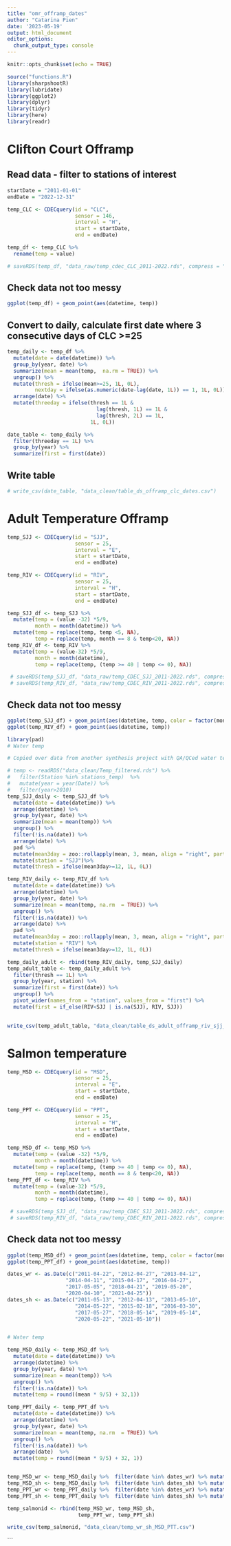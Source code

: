 ```yaml
---
title: "omr_offramp_dates"
author: "Catarina Pien"
date: '2023-05-19'
output: html_document
editor_options: 
  chunk_output_type: console
---
```


```r
knitr::opts_chunk$set(echo = TRUE)
```

```r
source("functions.R")
library(sharpshootR)
library(lubridate)
library(ggplot2)
library(dplyr)
library(tidyr)
library(here)
library(readr)
```

# Clifton Court Offramp

## Read data - filter to stations of interest

```r
startDate = "2011-01-01"
endDate = "2022-12-31"

temp_CLC <- CDECquery(id = "CLC", 
                      sensor = 146, 
                      interval = "H", 
                      start = startDate,
                      end = endDate)

temp_df <- temp_CLC %>%
  rename(temp = value)

# saveRDS(temp_df, "data_raw/temp_cdec_CLC_2011-2022.rds", compress = "xz")
```

## Check data not too messy

```r
ggplot(temp_df) + geom_point(aes(datetime, temp))
```

## Convert to daily, calculate first date where 3 consecutive days of CLC >=25
```r
temp_daily <- temp_df %>%
  mutate(date = date(datetime)) %>%
  group_by(year, date) %>%
  summarize(mean = mean(temp,  na.rm = TRUE)) %>%
  ungroup() %>%
  mutate(thresh = ifelse(mean>=25, 1L, 0L),
         nextday = ifelse(as.numeric(date-lag(date, 1L)) == 1, 1L, 0L)) %>%
  arrange(date) %>%
  mutate(threeday = ifelse(thresh == 1L & 
                             lag(thresh, 1L) == 1L & 
                             lag(thresh, 2L) == 1L, 
                           1L, 0L)) 

date_table <- temp_daily %>%
  filter(threeday == 1L) %>%
  group_by(year) %>%
  summarize(first = first(date))
```

## Write table
```r
# write_csv(date_table, "data_clean/table_ds_offramp_clc_dates.csv")
```

# Adult Temperature Offramp

```r
temp_SJJ <- CDECquery(id = "SJJ",    
                      sensor = 25, 
                      interval = "E",
                      start = startDate, 
                      end = endDate) 

temp_RIV <- CDECquery(id = "RIV", 
                      sensor = 25, 
                      interval = "H",
                      start = startDate,  
                      end = endDate)

temp_SJJ_df <- temp_SJJ %>%
  mutate(temp = (value -32) *5/9,
         month = month(datetime)) %>%
  mutate(temp = replace(temp, temp <5, NA),
         temp = replace(temp, month == 8 & temp<20, NA)) 
temp_RIV_df <- temp_RIV %>%
  mutate(temp = (value-32) *5/9,
         month = month(datetime),
         temp = replace(temp, (temp >= 40 | temp <= 0), NA)) 

 # saveRDS(temp_SJJ_df, "data_raw/temp_CDEC_SJJ_2011-2022.rds", compress = "xz")
 # saveRDS(temp_RIV_df, "data_raw/temp_CDEC_RIV_2011-2022.rds", compress = "xz")

```

## Check data not too messy
```r
ggplot(temp_SJJ_df) + geom_point(aes(datetime, temp, color = factor(month)))
ggplot(temp_RIV_df) + geom_point(aes(datetime, temp))
```

```r
library(pad)
# Water temp

# Copied over data from another synthesis project with QA/QCed water temp data. Code available: https://github.com/catarfish/heatwaves

# temp <- readRDS("data_clean/Temp_filtered.rds") %>%
#   filter(Station %in% stations_temp)  %>%
#   mutate(year = year(Date)) %>%
#   filter(year>2010)
temp_SJJ_daily <- temp_SJJ_df %>%
  mutate(date = date(datetime)) %>%
  arrange(datetime) %>%
  group_by(year, date) %>%
  summarize(mean = mean(temp)) %>%
  ungroup() %>%
  filter(!is.na(date)) %>%
  arrange(date) %>%
  pad %>%
  mutate(mean3day = zoo::rollapply(mean, 3, mean, align = "right", partial = TRUE)) %>%
  mutate(station = "SJJ")%>%
  mutate(thresh = ifelse(mean3day>=12, 1L, 0L))

temp_RIV_daily <- temp_RIV_df %>%
  mutate(date = date(datetime)) %>%
  arrange(datetime) %>%
  group_by(year, date) %>%
  summarize(mean = mean(temp, na.rm  = TRUE)) %>%
  ungroup() %>%
  filter(!is.na(date)) %>%
  arrange(date) %>%
  pad %>%
  mutate(mean3day = zoo::rollapply(mean, 3, mean, align = "right", partial = TRUE)) %>%
  mutate(station = "RIV") %>%
  mutate(thresh = ifelse(mean3day>=12, 1L, 0L))

temp_daily_adult <- rbind(temp_RIV_daily, temp_SJJ_daily)
temp_adult_table <- temp_daily_adult %>%
  filter(thresh == 1L) %>%
  group_by(year, station) %>%
  summarize(first = first(date)) %>%
  ungroup() %>% 
  pivot_wider(names_from = "station", values_from = "first") %>%
  mutate(first = if_else(RIV<SJJ | is.na(SJJ), RIV, SJJ))
  
```

```r
write_csv(temp_adult_table, "data_clean/table_ds_adult_offramp_riv_sjj_dates.csv")
```

# Salmon temperature
```r
temp_MSD <- CDECquery(id = "MSD",    
                      sensor = 25, 
                      interval = "E",
                      start = startDate, 
                      end = endDate) 

temp_PPT <- CDECquery(id = "PPT", 
                      sensor = 25, 
                      interval = "H",
                      start = startDate,  
                      end = endDate)

temp_MSD_df <- temp_MSD %>%
  mutate(temp = (value -32) *5/9,
         month = month(datetime)) %>%
  mutate(temp = replace(temp, (temp >= 40 | temp <= 0), NA),
         temp = replace(temp, month == 8 & temp<20, NA)) 
temp_PPT_df <- temp_RIV %>%
  mutate(temp = (value-32) *5/9,
         month = month(datetime),
         temp = replace(temp, (temp >= 40 | temp <= 0), NA)) 

 # saveRDS(temp_SJJ_df, "data_raw/temp_CDEC_SJJ_2011-2022.rds", compress = "xz")
 # saveRDS(temp_RIV_df, "data_raw/temp_CDEC_RIV_2011-2022.rds", compress = "xz")

```

## Check data not too messy
```r
ggplot(temp_MSD_df) + geom_point(aes(datetime, temp, color = factor(month)))
ggplot(temp_PPT_df) + geom_point(aes(datetime, temp))
```

```r
dates_wr <- as.Date(c("2011-04-22", "2012-04-27", "2013-04-12",
                   "2014-04-11", "2015-04-17", "2016-04-27",
                   "2017-05-05", "2018-04-21", "2019-05-20", 
                   "2020-04-10", "2021-04-25"))
dates_sh <- as.Date(c("2011-05-13", "2012-04-13", "2013-05-10", 
                      "2014-05-22", "2015-02-18", "2016-03-30",
                      "2017-05-27", "2018-05-14", "2019-05-14",
                      "2020-05-22", "2021-05-10"))


# Water temp

temp_MSD_daily <- temp_MSD_df %>%
  mutate(date = date(datetime)) %>%
  arrange(datetime) %>%
  group_by(year, date) %>%
  summarize(mean = mean(temp)) %>%
  ungroup() %>%
  filter(!is.na(date)) %>%
  mutate(temp = round((mean * 9/5) + 32,1))

temp_PPT_daily <- temp_PPT_df %>%
  mutate(date = date(datetime)) %>%
  arrange(datetime) %>%
  group_by(year, date) %>%
  summarize(mean = mean(temp, na.rm  = TRUE)) %>%
  ungroup() %>%
  filter(!is.na(date)) %>%
  arrange(date)  %>%
  mutate(temp = round((mean * 9/5) + 32, 1))


temp_MSD_wr <- temp_MSD_daily %>%  filter(date %in% dates_wr) %>% mutate(sp = "MSD_wr")
temp_MSD_sh <- temp_MSD_daily %>%  filter(date %in% dates_sh) %>% mutate(sp = "MSD_sh")
temp_PPT_wr <- temp_PPT_daily %>%  filter(date %in% dates_wr) %>% mutate(sp = "PPT_wr")
temp_PPT_sh <- temp_PPT_daily %>%  filter(date %in% dates_sh) %>% mutate(sp = "PPT_sh")

temp_salmonid <- rbind(temp_MSD_wr, temp_MSD_sh,
                       temp_PPT_wr, temp_PPT_sh)
```

```r
write_csv(temp_salmonid, "data_clean/temp_wr_sh_MSD_PTT.csv")
```
```

